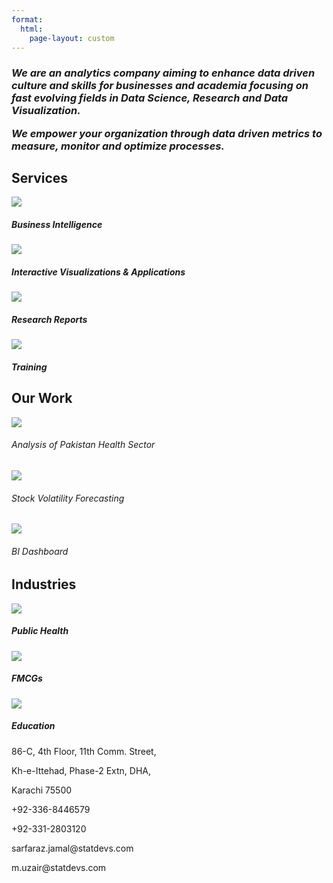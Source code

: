 ```yaml
---
format:
  html:
    page-layout: custom
---
```


```{=html}
<!--
::: {#captions}
Data
:::

::: {#captions}

Insights

:::

::: {#captions}

Impact

:::
-->
```
::: home
:::

::: {#aboutus}
<h3>

<i>We are an analytics company aiming to enhance data driven culture and skills for businesses and academia focusing on fast evolving fields in Data Science, Research and Data Visualization.

We empower your organization through data driven metrics to measure, monitor and optimize processes.</i>

</h3>
:::

::: {#our-expertise}

<h2>Services</h2>

::: grid
::: {#expertise .g-col-6}
<img src="images/1st-icon.png" class="card-img-top"/>

<h5 class="card-title">

Business Intelligence

</h5>
:::

::: {#expertise .g-col-6}
<img src="images/2nd-icon.png" class="card-img-top"/>

<h5 class="card-title">

Interactive Visualizations & Applications

</h5>
:::

::: {#expertise .g-col-6}
<img src="images/3rd-icon.png" class="card-img-top"/>

<h5 class="card-title">

Research Reports

</h5>
:::

::: {#expertise .g-col-6}
<img src="images/4th-icon.png" class="card-img-top"/>

<h5 class="card-title">

Training

</h5>
:::
:::
:::

::: {#past-work}
<h2>Our Work</h2>

::: grid
::: g-col-4
<img src="images/health.png"/>

<h6>Analysis of Pakistan Health Sector</h6>
:::

::: g-col-4
<img src="images/stock.png"/>

<h6>Stock Volatility Forecasting</h6>
:::

::: g-col-4
<img src="images/dashboard.png"/>

<h6>BI Dashboard</h6>
:::
:::
:::

::: {#industries}
<h2>Industries</h2>

::: grid
::: g-col-4
<img src="images/public-health.png"/>

<h5>Public Health</h5>
:::

::: g-col-4
<img src="images/fmcg.png"/>

<h5>FMCGs</h5>
:::

::: g-col-4
<img src="images/education.png"/>

<h5>Education</h5>
:::
:::
:::

::: {#footer .grid}
::: {#contact .g-col-4}
<p>86-C, 4th Floor, 11th Comm. Street,</p>

<p>Kh-e-Ittehad, Phase-2 Extn, DHA,</p>

<p>Karachi 75500</p>
:::

::: g-col-4
<p>+92-336-8446579</p>

<p>+92-331-2803120</p>
:::

::: g-col-4
<p>sarfaraz.jamal\@statdevs.com</p>

<p>m.uzair\@statdevs.com</p>
:::
:::
